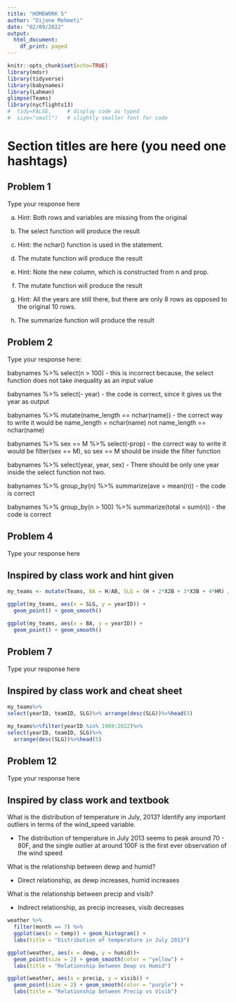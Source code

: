 ```yaml
---
title: "HOMEWORK 5"
author: "Dijone Mehmeti"
date: "02/09/2022"
output:
  html_document:
    df_print: paged
---
```


```r
knitr::opts_chunk$set(echo=TRUE)
library(mdsr)
library(tidyverse)
library(babynames)
library(Lahman)
glimpse(Teams)
library(nycflights13)
#  tidy=FALSE,     # display code as typed
#  size="small")   # slightly smaller font for code
```

# Section titles are here (you need one hashtags)
## Problem 1
Type your response here

a) Hint: Both rows and variables are missing from the original
a) The select function will produce the result

b) Hint: the nchar() function is used in the statement.
b) The mutate function will produce the result

c) Hint: Note the new column, which is constructed from n and prop.
c) The mutate function will produce the result

d) Hint: All the years are still there, but there are only 8 rows as opposed to the original 10 rows.\
d) The summarize function will produce the result


## Problem 2
Type your response here:

babynames %>% select(n > 100)
- this is incorrect because, the select function does not take inequality as an input value

babynames %>% select(- year)
- the code is correct, since it gives us the year as output 

babynames %>% mutate(name_length == nchar(name))
- the correct way to write it would be name_length = nchar(name) not name_length == nchar(name)

babynames %>% sex == M %>% select(-prop)
- the correct way to write it would be filter(sex == M), so sex == M should be inside the filter function

babynames %>% select(year, year, sex)
- There should be only one year inside the select function not two. 

babynames %>% group_by(n) %>% summarize(ave = mean(n))
- the code is correct

babynames %>% group_by(n > 100) %>% summarize(total = sum(n))
- the code is correct

## Problem 4

Type your response here

## Inspired by class work and hint given
 
```r
my_teams <- mutate(Teams, BA = H/AB, SLG = (H + 2*X2B + 3*X3B + 4*HR) / AB)

ggplot(my_teams, aes(x = SLG, y = yearID)) +
  geom_point() + geom_smooth()

ggplot(my_teams, aes(x = BA, y = yearID)) + 
  geom_point() + geom_smooth()
```
## Problem 7

Type your response here

## Inspired by class work and cheat sheet
```r
my_teams%>%
select(yearID, teamID, SLG)%>% arrange(desc(SLG))%>%head(5)

my_teams%>%filter(yearID %in% 1969:2022)%>%
select(yearID, teamID, SLG)%>%
  arrange(desc(SLG))%>%head(5)

```
## Problem 12

Type your response here

## Inspired by class work and textbook

What is the distribution of temperature in July, 2013? Identify any important outliers in terms of the wind_speed variable.

- The distribution of temperature in July 2013 seems to peak  around 70 - 80F, and the single outlier at around 100F is the first ever observation of the wind speed

What is the relationship between dewp and humid?

- Direct relationship, as dewp increases, humid increases

What is the relationship between precip and visib?

- Indirect relationship, as precip increases, visib decreases

```r
weather %>%
  filter(month == 7) %>%
  ggplot(aes(x = temp)) + geom_histogram() + 
  labs(title = "Distribution of temperature in July 2013")

```

```r

ggplot(weather, aes(x = dewp, y = humid))+
  geom_point(size = 2) + geom_smooth(color = "yellow") + 
  labs(title = "Relationship between Dewp vs Humid")
```

```r
ggplot(weather, aes(x = precip, y = visib)) + 
  geom_point(size = 2) + geom_smooth(color = "purple") +
  labs(title = "Relationship between Precip vs Visib")
```